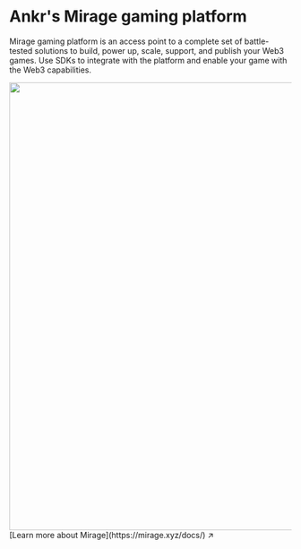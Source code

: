 # Ankr's Mirage gaming platform
Mirage gaming platform is an access point to a complete set of battle-tested solutions to build, power up, scale, support, and publish your Web3 games. 
Use SDKs to integrate with the platform and enable your game with the Web3 capabilities.
<br/>

<img src="/docs/build/gaming.png" class="responsive-pic" width="800" />

<div className="p-4 border border-gray-200 dark:border-gray-900 rounded mt-6">
  [Learn more about Mirage](https://mirage.xyz/docs/) ↗
</div>
